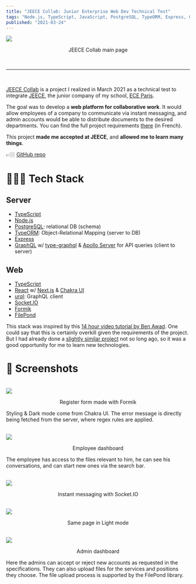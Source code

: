 ```yaml
---
title: "JEECE Collab: Junior Enterprise Web Dev Technical Test"
tags: "Node.js, TypeScript, JavaScript, PostgreSQL, TypeORM, Express, GraphQL, TypeGraphQL, Apollo GraphQL, React, Next.js, Chakra UI, urql, Socket.IO, Formik, FilePond"
published: "2021-03-24"
---
```


<img src="https://raw.githubusercontent.com/ben-clem/portfolio-blog/writing/public/static/img/posts/projects/JEECE-collab/Screenshot 2022-05-04 at 15-05-16 Screenshot.png" />
<p align="center" style={{ textDecoration: "underline" }}>
  JEECE Collab main page
</p>

<br />

---

<br />

[JEECE Collab](https://github.com/ben-clem/JEECE-collab) is a project I realized in March 2021 as a technical test to integrate [JEECE](https://jeece.fr/), the junior company of my school, [ECE Paris](https://en.wikipedia.org/wiki/%C3%89cole_centrale_d%27%C3%A9lectronique).

The goal was to develop a **web platform for collaborative work**. It would allow employees of a company to communicate via instant messaging, and admin accounts would be able to distribute documents to the desired departments. You can find the full project requirements [there](https://github.com/ben-clem/JEECE-collab/blob/master/instructions.pdf) (in French).

This project **made me accepted at JEECE**, and **allowed me to learn many things**.

👉🏼 [GitHub repo](https://github.com/ben-clem/JEECE-collab)

# 👨🏻‍🔧 Tech Stack

## Server

- [TypeScript](https://www.typescriptlang.org/)
- [Node.js](https://nodejs.org)
- [PostgreSQL](https://www.postgresql.org/): relational DB (schema)
- [TypeORM](https://typeorm.io/): Object-Relational Mapping (server to DB)
- [Express](https://expressjs.com/)
- [GraphQL](https://graphql.org/) w/ [type-graphql](https://typegraphql.com) & [Apollo Server](https://www.apollographql.com/docs/apollo-server) for API queries (client to server)

## Web

- [TypeScript](https://www.typescriptlang.org/)
- [React](https://reactjs.org/) w/ [Next.js](https://nextjs.org/) & [Chakra UI](https://chakra-ui.com/)
- [urql](https://formidable.com/open-source/urql/): GraphQL client
- [Socket.IO](https://socket.io/)
- [Formik](https://formik.org/)
- [FilePond](https://pqina.nl/filepond/)

This stack was inspired by this [14 hour video tutorial by Ben Awad](https://www.youtube.com/watch?v=I6ypD7qv3Z8). One could say that this is certainly overkill given the requirements of the project. But I had already done a [slightly similar project](/projects/node-messenger) not so long ago, so it was a good opportunity for me to learn new technologies.

# 📸 Screenshots

<br />
<img src="https://raw.githubusercontent.com/ben-clem/portfolio-blog/writing/public/static/img/posts/projects/JEECE-collab/Screenshot 2022-05-04 at 15-00-51 Screenshot.png" />
<p align="center" style={{ textDecoration: "underline" }}>
  Register form made with Formik
</p>

Styling & Dark mode come from Chakra UI. The error message is directly being fetched from the server, where regex rules are applied.

<br />
<img src="https://raw.githubusercontent.com/ben-clem/portfolio-blog/writing/public/static/img/posts/projects/JEECE-collab/Screenshot 2022-05-04 at 15-05-16 Screenshot.png" />
<p align="center" style={{ textDecoration: "underline" }}>
  Employee dashboard
</p>

The employee has access to the files relevant to him, he can see his conversations, and can start new ones via the search bar.

<br />
<img src="https://raw.githubusercontent.com/ben-clem/portfolio-blog/writing/public/static/img/posts/projects/JEECE-collab/Screenshot 2022-05-04 at 15-16-20 Screenshot.png" />
<p align="center" style={{ textDecoration: "underline" }}>
  Instant messaging with Socket.IO
</p>

<br />
<img src="https://raw.githubusercontent.com/ben-clem/portfolio-blog/writing/public/static/img/posts/projects/JEECE-collab/Screenshot 2022-05-04 at 15-16-30 Screenshot.png" />
<p align="center" style={{ textDecoration: "underline" }}>
  Same page in Light mode
</p>

<br />
<img src="https://raw.githubusercontent.com/ben-clem/portfolio-blog/writing/public/static/img/posts/projects/JEECE-collab/Screenshot 2022-05-04 at 15-02-44 Screenshot.png" />
<p align="center" style={{ textDecoration: "underline" }}>
  Admin dashboard
</p>

Here the admins can accept or reject new accounts as requested in the specifications. They can also upload files for the services and positions they choose. The file upload process is supported by the FilePond library.
